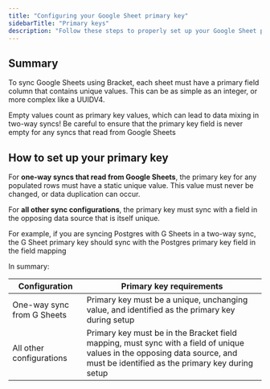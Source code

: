 ```yaml
---
title: "Configuring your Google Sheet primary key"
sidebarTitle: "Primary keys"
description: "Follow these steps to properly set up your Google Sheet primary key"
---
```


## Summary

To sync Google Sheets using Bracket, each sheet must have a primary field column that contains unique values. This can be as simple as an integer, or more complex like a UUIDV4.

<Warning>Empty values count as primary key values, which can lead to data mixing in two-way syncs! Be careful to ensure that the primary key field is never empty for any syncs that read from Google Sheets</Warning>

## How to set up your primary key

For **one-way syncs that read from Google Sheets**, the primary key for any populated rows must have a static unique value. This value must never be changed, or data duplication can occur. 

For **all other sync configurations**, the primary key must sync with a field in the opposing data source that is itself unique. 

<Info>For example, if you are syncing Postgres with G Sheets in a two-way sync, the G Sheet primary key should sync with the Postgres primary key field in the field mapping<Info>

In summary:

| Configuration                                 | Primary key requirements                                                                                                                  |
| --------------------------------      | --------------------------------------------------------------------------------------------------------------------------------- |
| One-way sync from G Sheets     | Primary key must be a unique, unchanging value, and identified as the primary key during setup                                                                                              |
| All other configurations     | Primary key must be in the Bracket field mapping, must sync with a field of unique values in the opposing data source, and must be identified as the primary key during setup                                                          |
